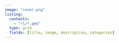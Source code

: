 ```yaml
---
image: "cover.png"
listing: 
  contents: 
    - "rl/*.qmd"
  type: grid
  fields: [title, image, description, categories]
---
```

<!-- ---
title: "Talks & Workshops"
listing: 
  - id: reinforcement-learning
    contents: so_rl
    type: grid
--- -->


<!-- ## Probability and Statistics

:::{#probability-statistics}

:::

## Stocastic Optimization and Reinforcement Learning

:::{#reinforcement-rearning}
::: -->